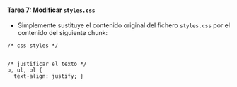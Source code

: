 ::: {.callout-important icon="false"}
#### Tarea 7: Modificar `styles.css`

- Simplemente sustituye el contenido original del fichero `styles.css` por el contenido del siguiente chunk:

````verbatim
/* css styles */


/* justificar el texto */ 
p, ul, ol {
  text-align: justify; }       
````

:::
